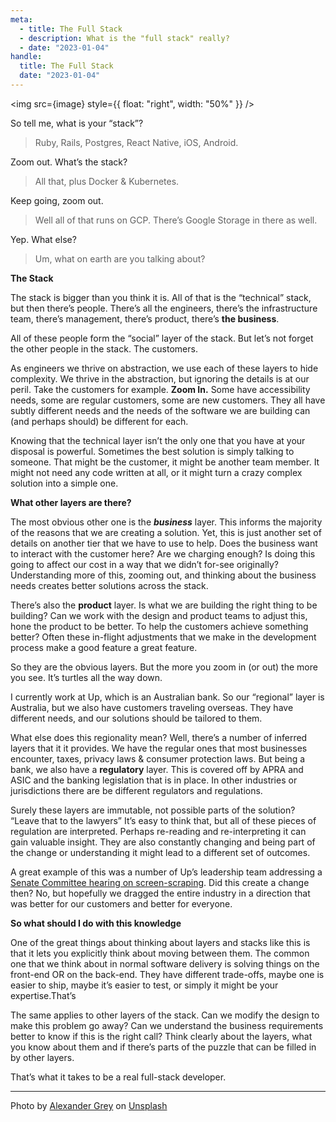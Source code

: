 ```yaml
---
meta:
  - title: The Full Stack
  - description: What is the "full stack" really?
  - date: "2023-01-04"
handle:
  title: The Full Stack
  date: "2023-01-04"
---
```



<img src={image} style={{ float: "right", width: "50%" }} />

<div className="conversation">
So tell me, what is your “stack”?

> Ruby, Rails, Postgres, React Native, iOS, Android.

Zoom out. What’s the stack?

> All that, plus Docker & Kubernetes.

Keep going, zoom out.

> Well all of that runs on GCP. There’s Google Storage in there as well.

Yep. What else?

> Um, what on earth are you talking about?

</div>

**The Stack**

The stack is bigger than you think it is. All of that is the “technical” stack, but then there’s people. There’s all the engineers, there’s the infrastructure team, there’s management, there’s product, there’s **the business**.

All of these people form the “social” layer of the stack. But let’s not forget the other people in the stack. The customers.

As engineers we thrive on abstraction, we use each of these layers to hide complexity. We thrive in the abstraction, but ignoring the details is at our peril. Take the customers for example. **Zoom In.** Some have accessibility needs, some are regular customers, some are new customers. They all have subtly different needs and the needs of the software we are building can (and perhaps should) be different for each.

Knowing that the technical layer isn’t the only one that you have at your disposal is powerful. Sometimes the best solution is simply talking to someone. That might be the customer, it might be another team member. It might not need any code written at all, or it might turn a crazy complex solution into a simple one.

**What other layers are there?**

The most obvious other one is the **_business_** layer. This informs the majority of the reasons that we are creating a solution. Yet, this is just another set of details on another tier that we have to use to help. Does the business want to interact with the customer here? Are we charging enough? Is doing this going to affect our cost in a way that we didn’t for-see originally? Understanding more of this, zooming out, and thinking about the business needs creates better solutions across the stack.

There’s also the **product** layer. Is what we are building the right thing to be building? Can we work with the design and product teams to adjust this, hone the product to be better. To help the customers achieve something better? Often these in-flight adjustments that we make in the development process make a good feature a great feature.

So they are the obvious layers. But the more you zoom in (or out) the more you see. It’s turtles all the way down.

I currently work at Up, which is an Australian bank. So our “regional” layer is Australia, but we also have customers traveling overseas. They have different needs, and our solutions should be tailored to them.

What else does this regionality mean? Well, there’s a number of inferred layers that it it provides. We have the regular ones that most businesses encounter, taxes, privacy laws & consumer protection laws. But being a bank, we also have a **regulatory** layer. This is covered off by APRA and ASIC and the banking legislation that is in place. In other industries or jurisdictions there are be different regulators and regulations.

Surely these layers are immutable, not possible parts of the solution? “Leave that to the lawyers” It’s easy to think that, but all of these pieces of regulation are interpreted. Perhaps re-reading and re-interpreting it can gain valuable insight. They are also constantly changing and being part of the change or understanding it might lead to a different set of outcomes.

A great example of this was a number of Up’s leadership team addressing a [Senate Committee hearing on screen-scraping](https://parlinfo.aph.gov.au/parlInfo/search/display/display.w3p;query=Id%3A%22committees%2Fcommsen%2Faeb4dd20-c72d-46fd-9981-906bea37a2f7%2F0004%22;src1=sm1). Did this create a change then? No, but hopefully we dragged the entire industry in a direction that was better for our customers and better for everyone.

**So what should I do with this knowledge**

One of the great things about thinking about layers and stacks like this is that it lets you explicitly think about moving between them. The common one that we think about in normal software delivery is solving things on the front-end OR on the back-end. They have different trade-offs, maybe one is easier to ship, maybe it’s easier to test, or simply it might be your expertise.That’s

The same applies to other layers of the stack. Can we modify the design to make this problem go away? Can we understand the business requirements better to know if this is the right call? Think clearly about the layers, what you know about them and if there’s parts of the puzzle that can be filled in by other layers.

That’s what it takes to be a real full-stack developer.

---

Photo by <a href="https://unsplash.com/@sharonmccutcheon?utm_source=unsplash&utm_medium=referral&utm_content=creditCopyText">Alexander Grey</a> on <a href="https://unsplash.com/photos/eMP4sYPJ9x0?utm_source=unsplash&utm_medium=referral&utm_content=creditCopyText">Unsplash</a>
